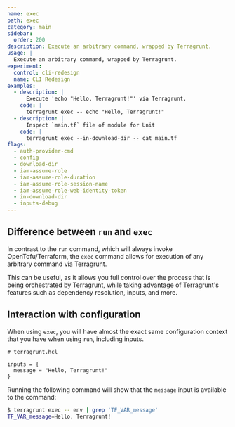 ```yaml
---
name: exec
path: exec
category: main
sidebar:
  order: 200
description: Execute an arbitrary command, wrapped by Terragrunt.
usage: |
  Execute an arbitrary command, wrapped by Terragrunt.
experiment:
  control: cli-redesign
  name: CLI Redesign
examples:
  - description: |
      Execute 'echo "Hello, Terragrunt!"' via Terragrunt.
    code: |
      terragrunt exec -- echo "Hello, Terragrunt!"
  - description: |
      Inspect `main.tf` file of module for Unit
    code: |
      terragrunt exec --in-download-dir -- cat main.tf
flags:
  - auth-provider-cmd
  - config
  - download-dir
  - iam-assume-role
  - iam-assume-role-duration
  - iam-assume-role-session-name
  - iam-assume-role-web-identity-token
  - in-download-dir
  - inputs-debug
---
```


## Difference between `run` and `exec`

In contrast to the `run` command, which will always invoke OpenTofu/Terraform, the `exec` command allows for execution of any arbitrary command via Terragrunt.

This can be useful, as it allows you full control over the process that is being orchestrated by Terragrunt, while taking advantage of Terragrunt's features such as dependency resolution, inputs, and more.

## Interaction with configuration

When using `exec`, you will have almost the exact same configuration context that you have when using `run`, including inputs.

```hcl
# terragrunt.hcl

inputs = {
  message = "Hello, Terragrunt!"
}
```

Running the following command will show that the `message` input is available to the command:

```bash
$ terragrunt exec -- env | grep 'TF_VAR_message'
TF_VAR_message=Hello, Terragrunt!
```

